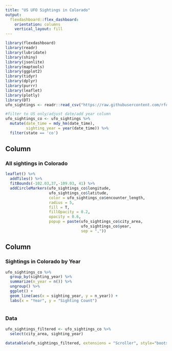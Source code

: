 ```yaml
---
title: "US UFO Sightings in Colorado"
output: 
  flexdashboard::flex_dashboard:
    orientation: columns
    vertical_layout: fill
---
```


```r
library(flexdashboard)
library(readr)
library(lubridate)
library(shiny)
library(jsonlite)
library(maptools)
library(ggplot2)
library(tidyr)
library(dplyr)
library(purrr)
library(leaflet)
library(plotly)
library(DT)
ufo_sightings <- readr::read_csv("https://raw.githubusercontent.com/rfordatascience/tidytuesday/master/data/2019/2019-06-25/ufo_sightings.csv")

```
```r

#filter to US only/adjust date/add year column
ufo_sightings_co <- ufo_sightings %>% 
  mutate(date_time = mdy_hm(date_time),
         sighting_year = year(date_time)) %>% 
  filter(state == 'co')

```


Column {data-width=650}
-----------------------------------------------------------------------

### All sightings in Colorado

```r
leaflet() %>% 
  addTiles() %>% 
  fitBounds(-102.03,37,-109.03, 41) %>% 
  addCircleMarkers(ufo_sightings_co$longitude, 
                   ufo_sightings_co$latitude, 
                   color = ufo_sightings_co$encounter_length, 
                   radius = 5, 
                   fill = T,
                   fillOpacity = 0.2,
                   opacity = 0.6,
                   popup = paste(ufo_sightings_co$city_area,
                                 ufo_sightings_co$year, 
                                 sep = ",")) 

```

Column {data-width=350}
-----------------------------------------------------------------------

### Sightings in Colorado by Year

```r
ufo_sightings_co %>% 
  group_by(sighting_year) %>% 
  summarize(n_year = n()) %>% 
  ungroup() %>% 
  ggplot() +
  geom_line(aes(x = sighting_year, y = n_year)) +
  labs(x = "Year", y = "Sighting Count")
  

```

### Data
```r
ufo_sightings_filtered <- ufo_sightings_co %>% 
  select(city_area, sighting_year)
```

```r
datatable(ufo_sightings_filtered, extensions = "Scroller", style="bootstrap", class="compact", width="100%", options=list(deferRender=TRUE, scrollY=300, scroller=TRUE))
```

